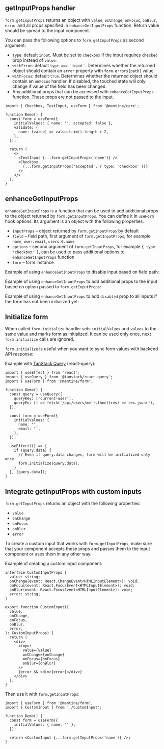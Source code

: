 

## getInputProps handler

`form.getInputProps` returns an object with `value`, `onChange`, `onFocus`, `onBlur`, `error`
and all props specified in `enhanceGetInputProps` function. Return value should be spread to the input component.

You can pass the following options to `form.getInputProps` as second argument:

- `type`: default `input`. Must be set to `checkbox` if the input requires `checked` prop instead of `value`.
- `withError`: default `type === 'input'`. Determines whether the returned object should contain an `error` property with
  `form.errors[path]` value.
- `withFocus`: default `true`. Determines whether the returned object should contain an `onFocus` handler. If disabled, the touched
  state will only change if value of the field has been changed.
- Any additional props that can be accessed with `enhanceGetInputProps` function. These props are not passed to the input.

```tsx
import { Checkbox, TextInput, useForm } from '@mantine/core';

function Demo() {
  const form = useForm({
    initialValues: { name: '', accepted: false },
    validate: {
      name: (value) => value.trim().length > 2,
    },
  });

  return (
    <>
      <TextInput {...form.getInputProps('name')} />
      <Checkbox
        {...form.getInputProps('accepted', { type: 'checkbox' })}
      />
    </>
  );
}
```

## enhanceGetInputProps

`enhanceGetInputProps` is a function that can be used to add additional props to the object returned by `form.getInputProps`.
You can define it in `useForm` hook options. Its argument is an object with the following properties:

- `inputProps` – object returned by `form.getInputProps` by default
- `field` – field path, first argument of `form.getInputProps`, for example `name`, `user.email`, `users.0.name`
- `options` – second argument of `form.getInputProps`, for example `{ type: 'checkbox' }`, can be used to pass additional
  options to `enhanceGetInputProps` function
- `form` – form instance

Example of using `enhanceGetInputProps` to disable input based on field path:

<Demo data={FormDemos.enhanceGetInputProps} />

Example of using `enhanceGetInputProps` to add additional props to the input based on option passed to `form.getInputProps`:

<Demo data={FormDemos.enhanceGetInputPropsOptions} />

Example of using `enhanceGetInputProps` to add `disabled` prop to all inputs if the form
has not been initialized yet:

<Demo data={FormDemos.enhanceGetInputPropsForm} />

## Initialize form

When called `form.initialize` handler sets `initialValues` and `values` to the same value
and marks form as initialized. It can be used only once, next `form.initialize` calls
are ignored.

`form.initialize` is useful when you want to sync form values with backend API response:

<Demo data={FormDemos.initialize} />

Example with [TanStack Query](https://tanstack.com/query/latest) (react-query):

```tsx
import { useEffect } from 'react';
import { useQuery } from '@tanstack/react-query';
import { useForm } from '@mantine/form';

function Demo() {
  const query = useQuery({
    queryKey: ['current-user'],
    queryFn: () => fetch('/api/users/me').then((res) => res.json()),
  });

  const form = useForm({
    initialValues: {
      name: '',
      email: '',
    },
  });

  useEffect(() => {
    if (query.data) {
      // Even if query.data changes, form will be initialized only once
      form.initialize(query.data);
    }
  }, [query.data]);
}
```

## Integrate getInputProps with custom inputs

`form.getInputProps` returns an object with the following properties:

- `value`
- `onChange`
- `onFocus`
- `onBlur`
- `error`

To create a custom input that works with `form.getInputProps`, make sure that your component
accepts these props and passes them to the input component or uses them in any other way.

Example of creating a custom input component:

```tsx
interface CustomInputProps {
  value: string;
  onChange(event: React.ChangeEvent<HTMLInputElement>): void;
  onFocus(event: React.FocusEvent<HTMLInputElement>): void;
  onBlur(event: React.FocusEvent<HTMLInputElement>): void;
  error: string;
}

export function CustomInput({
  value,
  onChange,
  onFocus,
  onBlur,
  error,
}: CustomInputProps) {
  return (
    <div>
      <input
        value={value}
        onChange={onChange}
        onFocus={onFocus}
        onBlur={onBlur}
      />
      {error && <div>{error}</div>}
    </div>
  );
}
```

Then use it with `form.getInputProps`:

```tsx
import { useForm } from '@mantine/form';
import { CustomInput } from './CustomInput';

function Demo() {
  const form = useForm({
    initialValues: { name: '' },
  });

  return <CustomInput {...form.getInputProps('name')} />;
}
```
